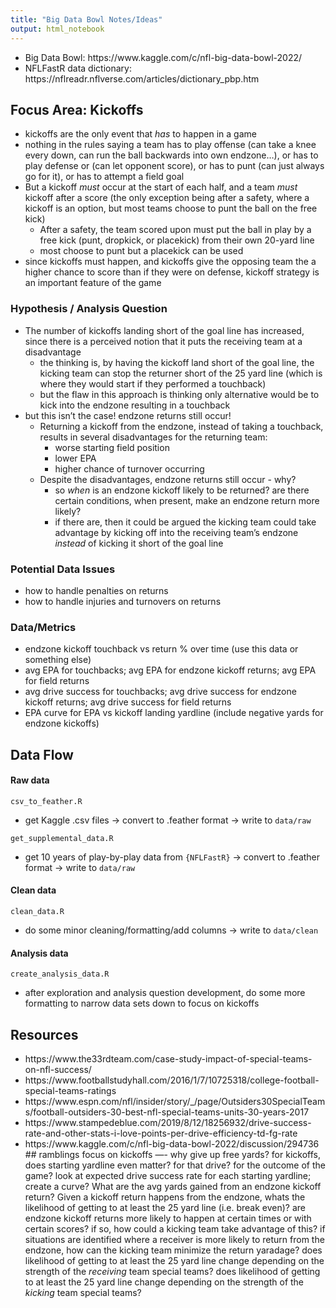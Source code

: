 ```yaml
---
title: "Big Data Bowl Notes/Ideas"
output: html_notebook
---
```


* Big Data Bowl: https://www.kaggle.com/c/nfl-big-data-bowl-2022/
* NFLFastR data dictionary: https://nflreadr.nflverse.com/articles/dictionary_pbp.htm
 
## Focus Area: Kickoffs

* kickoffs are the only event that *has* to happen in a game
* nothing in the rules saying a team has to play offense (can take a knee every down, can run the ball backwards into own endzone...), or has to play
  defense or (can let opponent score), or has to punt (can just always go for it), or has to attempt a field goal
* But a kickoff *must* occur at the start of each half, and a team *must* kickoff after a score (the only exception being after a safety, where a kickoff is an option, but most teams choose to punt the ball on the free kick)
     * After a safety, the team scored upon must put the ball in play by a free kick (punt, dropkick, or placekick) from their own 20-yard line
     * most choose to punt but a placekick can be used
* since kickoffs must happen, and kickoffs give the opposing team the a higher chance to score than if they were on defense, kickoff strategy is an important feature of the game

### Hypothesis / Analysis Question

* The number of kickoffs landing short of the goal line has increased, since there is a perceived notion that it puts the receiving team at a disadvantage
  * the thinking is, by having the kickoff land short of the goal line, the kicking team can stop the returner short of the 25 yard line (which is where they would start if they performed a touchback)
  * but the flaw in this approach is thinking only alternative would be to kick into the endzone resulting in a touchback
* but this isn't the case! endzone returns still occur!
  * Returning a kickoff from the endzone, instead of taking a touchback, results in several disadvantages for the returning team:
    * worse starting field position
    * lower EPA
    * higher chance of turnover occurring
  * Despite the disadvantages, endzone returns still occur - why?
    * so *when* is an endzone kickoff likely to be returned? are there certain conditions, when present, make an endzone return more likely?
    * if there are, then it could be argued the kicking team could take advantage by kicking off into the receiving team's endzone *instead* of kicking it short of the goal line

### Potential Data Issues

* how to handle penalties on returns
* how to handle injuries and turnovers on returns

### Data/Metrics

* endzone kickoff touchback vs return % over time (use this data or something else)
* avg EPA for touchbacks; avg EPA for endzone kickoff returns; avg EPA for field returns
* avg drive success for touchbacks; avg drive success for endzone kickoff returns; avg drive success for field returns
* EPA curve for EPA vs kickoff landing yardline (include negative yards for endzone kickoffs)

## Data Flow

#### Raw data

`csv_to_feather.R`  

 * get Kaggle .csv files -> convert to .feather format -> write to `data/raw`
 
 `get_supplemental_data.R`  
 
 * get 10 years of play-by-play data from `{NFLFastR}` -> convert to .feather format -> write to `data/raw`

#### Clean data

`clean_data.R`  

 * do some minor cleaning/formatting/add columns -> write to `data/clean`
 
#### Analysis data

`create_analysis_data.R`  

 *  after exploration and analysis question development, do some more formatting to narrow data sets down to focus on kickoffs

## Resources

* https://www.the33rdteam.com/case-study-impact-of-special-teams-on-nfl-success/
* https://www.footballstudyhall.com/2016/1/7/10725318/college-football-special-teams-ratings
* https://www.espn.com/nfl/insider/story/_/page/Outsiders30SpecialTeams/football-outsiders-30-best-nfl-special-teams-units-30-years-2017 
* https://www.stampedeblue.com/2019/8/12/18256932/drive-success-rate-and-other-stats-i-love-points-per-drive-efficiency-td-fg-rate 
* https://www.kaggle.com/c/nfl-big-data-bowl-2022/discussion/294736
## ramblings
focus on kickoffs ----
why give up free yards?
for kickoffs, does starting yardline even matter? for that drive? for the outcome of the game?
  look at expected drive success rate for each starting yardline; create a curve?
What are the avg yards gained from an endzone kickoff return?
Given a kickoff return happens from the endzone, whats the likelihood of getting to at least the 25 yard line (i.e. break even)?
are endzone kickoff returns more likely to happen at certain times or with certain scores?
  if so, how could a kicking team take advantage of this? if situations are identified where a receiver is more likely
  to return from the endzone, how can the kicking team minimize the return yaradage?
does likelihood of getting to at least the 25 yard line change depending on the strength of the *receiving* team special teams?
does likelihood of getting to at least the 25 yard line change depending on the strength of the *kicking* team special teams?
